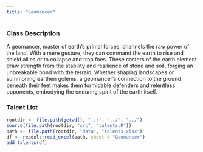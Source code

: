 ```yaml
---
title: "Geomancer"
---
```


### Class Description

A geomancer, master of earth's primal forces, channels the raw power of the land. With a mere gesture, they can command the earth to rise and shield allies or to collapse and trap foes. These casters of the earth element draw strength from the stability and resilience of stone and soil, forging an unbreakable bond with the terrain. Whether shaping landscapes or summoning earthen golems, a geomancer's connection to the ground beneath their feet makes them formidable defenders and relentless opponents, embodying the enduring spirit of the earth itself.

### Talent List

```r
rootdir <- file.path(getwd(), "../", "../", "../")
source(file.path(rootdir, "src", "talents.R"))
path <- file.path(rootdir, "data", "talents.xlsx")
df <- readxl::read_excel(path, sheet = "Geomancer")
add_talents(df)
```
